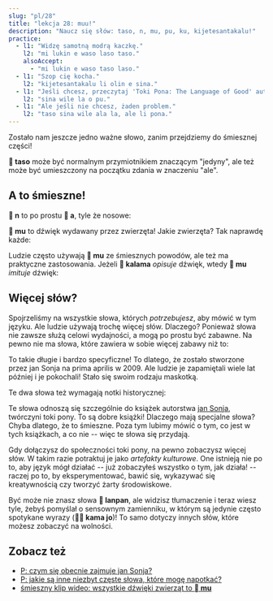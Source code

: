 ```yaml
---
slug: "pl/28"
title: "lekcja 28: muu!"
description: "Naucz się słów: taso, n, mu, pu, ku, kijetesantakalu!"
practice:
  - l1: "Widzę samotną modrą kaczkę."
    l2: "mi lukin e waso laso taso."
    alsoAccept:
      - "mi lukin e waso taso laso."
  - l1: "Szop cię kocha."
    l2: "kijetesantakalu li olin e sina."
  - l1: "Jeśli chcesz, przeczytaj 'Toki Pona: The Language of Good' autorstwa Sonii Lang."
    l2: "sina wile la o pu."
  - l1: "Ale jeśli nie chcesz, żaden problem."
    l2: "taso sina wile ala la, ale li pona."
---
```



Zostało nam jeszcze jedno ważne słowo, zanim przejdziemy do śmiesznej części!

<List>
  <Word sl="taso" m="ale, jedyny, tylko" />
</List>

**󱥨 taso** może być normalnym przymiotnikiem znaczącym "jedyny", ale też może być umieszczony na początku zdania w znaczeniu "ale".

<List>
  <Sentence sl="mi awen wan taso." m="Zostaję sam." />
  <Sentence sl="taso mi awen pilin pona." m="Ale podnoszę się na duchu." />
</List>

## A to śmieszne!

**󱦆 n** to po prostu **󱤀 a**, tyle że nosowe:

<List>
  <Word sl="n" m="hmm, mmm" />
  <Sentence sl="n... mi sona ala." m="hmm... Nie wiem." />
</List>

**󱤹 mu** to dźwięk wydawany przez zwierzęta! Jakie zwierzęta? Tak naprawdę każde:

<List>
  <Word sl="mu" m="muu, miau, hau, rżenie..." />
  <Sentence sl="soweli mute! mu mu mu mu mu mu." m="Sześć krów! <a target='_blank' href='https://www.youtube.com/watch?v=xxClPfZDn-E'>Muu muu muu muu muu muu</a>." />
</List>

Ludzie często używają **󱤹 mu** ze śmiesznych powodów, ale też ma praktyczne zastosowania. Jeżeli **󱤕 kalama** *opisuje* dźwięk, wtedy **󱤹 mu** *imituje* dźwięk:

<List>
  <Sentence sl="mi kute e kalama suli." m="Usłyszałem głośny odgłos." />
  <Sentence sl="mi kute e mu suli." m="Usłyszałem głośny huk." />
</List>

## Więcej słów?

Spojrzeliśmy na wszystkie słowa, których *potrzebujesz*, aby mówić w tym języku. Ale ludzie używają trochę więcej słów. Dlaczego? Ponieważ słowa nie zawsze służą celowi wydajności, a mogą po prostu być zabawne. Na pewno nie ma słowa, które zawiera w sobie więcej zabawy niż to:

<List>
  <Word sl="kijetesantakalu" m="szop pracz; zwierzę szopowate, np. kotofretka, czerwona panda, kinkażu" />
</List>

To takie długie i bardzo specyficzne! To dlatego, że zostało stworzone przez jan Sonja na prima aprilis w 2009. Ale ludzie je zapamiętali wiele lat później i je pokochali! Stało się swoim rodzaju maskotką.

Te dwa słowa też wymagają notki historycznej:

<List>
  <Word sl="pu" m="(wchodzić w interakcję z) <i>Toki Pona: The Language of Good (2014)</i>, autorstwa jan Sonja" />
  <Word sl="ku" m="(wchodzić w interakcję z) <i>Toki Pona Dictionary (2021)</i>, autorstwa jan Sonja" />
</List>

Te słowa odnoszą się szczególnie do książek autorstwa [jan Sonja](https://tokipona.org), twórczyni toki pony. To są dobre książki! Dlaczego mają specjalne słowa? Chyba dlatego, że to śmieszne.
Poza tym lubimy mówić o tym, co jest w tych książkach, a co nie -- więc te słowa się przydają.

Gdy dołączysz do społeczności toki pony, na pewno zobaczysz więcej słów. W takim razie potraktuj je jako *artefakty kulturowe*. One istnieją nie po to, aby język mógł działać -- już zobaczyłeś wszystko o tym, jak działa! -- raczej po to, by eksperymentować, bawić się, wykazywać się kreatywnością czy tworzyć żarty środowiskowe.

<List>
  <Sentence sl="kijetesantakalu tonsi li lanpan ala lanpan e soko?" m="Czy niebinarny szop ukradł grzyby?" />
</List>

Być może nie znasz słowa **󱦅 lanpan**, ale widzisz tłumaczenie i teraz wiesz tyle, żebyś pomyślał o sensownym zamienniku, w którym są jedynie często spotykane wyrazy (**󱤖󱤓 kama jo**)! To samo dotyczy innych słów, które możesz zobaczyć na wolności.

<Practice exercises={frontmatter.practice} client:load />

## Zobacz też
* [P: czym się obecnie zajmuje jan Sonja?](/pl/jan-sonja)
* [P: jakie są inne niezbyt częste słowa, które mogę napotkać?](/pl/uncommon-words)
* [śmieszny klip wideo: wszystkie dźwięki zwierząt to **󱤹 mu**](https://www.youtube.com/watch?v=zh-kLJI43xw)
